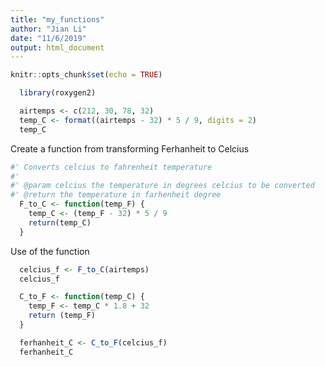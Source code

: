 ```yaml
---
title: "my_functions"
author: "Jian Li"
date: "11/6/2019"
output: html_document
---
```


```r
knitr::opts_chunk$set(echo = TRUE)
```

```r
  library(roxygen2)
```


```r
  airtemps <- c(212, 30, 78, 32)
  temp_C <- format((airtemps - 32) * 5 / 9, digits = 2)
  temp_C
```

Create a function from transforming Ferhanheit to Celcius
```r
#' Converts celcius to fahrenheit temperature
#' 
#' @param celcius the temperature in degrees celcius to be converted
#' @return the temperature in farhenheit degree
  F_to_C <- function(temp_F) {
    temp_C <- (temp_F - 32) * 5 / 9
    return(temp_C)
  }
```

Use of the function
```r
  celcius_f <- F_to_C(airtemps)
  celcius_f
```
```r
  C_to_F <- function(temp_C) {
    temp_F <- temp_C * 1.8 + 32
    return (temp_F)
  }
```

```r
  ferhanheit_C <- C_to_F(celcius_f)
  ferhanheit_C
```





